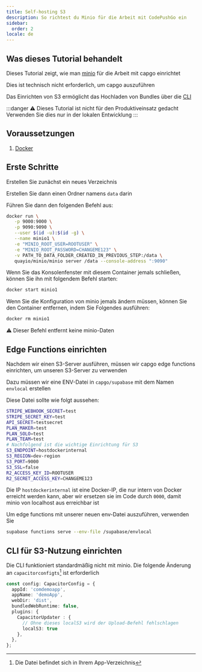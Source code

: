 ```yaml
---
title: Self-hosting S3
description: So richtest du Minio für die Arbeit mit CodePushGo ein
sidebar:
  order: 2
locale: de
---
```


## Was dieses Tutorial behandelt

Dieses Tutorial zeigt, wie man [minio](https://minio/) für die Arbeit mit capgo einrichtet

Dies ist technisch nicht erforderlich, um capgo auszuführen

Das Einrichten von S3 ermöglicht das Hochladen von Bundles über die [CLI](/docs/cli/commands/)

:::danger
⚠️ Dieses Tutorial ist nicht für den Produktiveinsatz gedacht\
Verwenden Sie dies nur in der lokalen Entwicklung
:::

## Voraussetzungen

1. [Docker](https://wwwdockercom/)

## Erste Schritte

Erstellen Sie zunächst ein neues Verzeichnis

Erstellen Sie dann einen Ordner namens `data` darin

Führen Sie dann den folgenden Befehl aus:
```bash
docker run \
   -p 9000:9000 \
   -p 9090:9090 \
   --user $(id -u):$(id -g) \
   --name minio1 \
   -e "MINIO_ROOT_USER=ROOTUSER" \
   -e "MINIO_ROOT_PASSWORD=CHANGEME123" \
   -v PATH_TO_DATA_FOLDER_CREATED_IN_PREVIOUS_STEP:/data \
   quayio/minio/minio server /data --console-address ":9090"
```

Wenn Sie das Konsolenfenster mit diesem Container jemals schließen, können Sie ihn mit folgendem Befehl starten:
```bash
docker start minio1
```

Wenn Sie die Konfiguration von minio jemals ändern müssen, können Sie den Container entfernen, indem Sie Folgendes ausführen:
```bash
docker rm minio1
```
⚠️ Dieser Befehl entfernt keine minio-Daten

## Edge Functions einrichten

Nachdem wir einen S3-Server ausführen, müssen wir capgo edge functions einrichten, um unseren S3-Server zu verwenden

Dazu müssen wir eine ENV-Datei in `capgo/supabase` mit dem Namen `envlocal` erstellen

Diese Datei sollte wie folgt aussehen:
```bash
STRIPE_WEBHOOK_SECRET=test
STRIPE_SECRET_KEY=test
API_SECRET=testsecret
PLAN_MAKER=test
PLAN_SOLO=test
PLAN_TEAM=test
# Nachfolgend ist die wichtige Einrichtung für S3
S3_ENDPOINT=hostdockerinternal
S3_REGION=dev-region
S3_PORT=9000
S3_SSL=false
R2_ACCESS_KEY_ID=ROOTUSER
R2_SECRET_ACCESS_KEY=CHANGEME123
```

Die IP `hostdockerinternal` ist eine Docker-IP, die nur intern von Docker erreicht werden kann, aber wir ersetzen sie im Code durch `0000`, damit minio von localhost aus erreichbar ist

Um edge functions mit unserer neuen env-Datei auszuführen, verwenden Sie
```bash
supabase functions serve --env-file /supabase/envlocal
```

## CLI für S3-Nutzung einrichten

Die CLI funktioniert standardmäßig nicht mit minio. Die folgende Änderung an `capacitorconfigts`[^1] ist erforderlich
```ts
const config: CapacitorConfig = {
  appId: 'comdemoapp',
  appName: 'demoApp',
  webDir: 'dist',
  bundledWebRuntime: false,
  plugins: {
    CapacitorUpdater : {
      // Ohne dieses localS3 wird der Upload-Befehl fehlschlagen
      localS3: true
    },
  },
};
```

[^1]: Die Datei befindet sich in Ihrem App-Verzeichnis